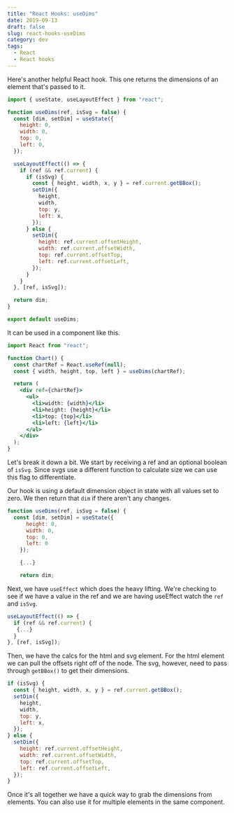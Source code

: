 ```yaml
---
title: "React Hooks: useDims"
date: 2019-09-13
draft: false
slug: react-hooks-useDims
category: dev
tags:
  - React
  - React hooks
---
```


Here's another helpful React hook. This one returns the dimensions of an element that's passed to it.

```js
import { useState, useLayoutEffect } from "react";

function useDims(ref, isSvg = false) {
  const [dim, setDim] = useState({
    height: 0,
    width: 0,
    top: 0,
    left: 0,
  });

  useLayoutEffect(() => {
    if (ref && ref.current) {
      if (isSvg) {
        const { height, width, x, y } = ref.current.getBBox();
        setDim({
          height,
          width,
          top: y,
          left: x,
        });
      } else {
        setDim({
          height: ref.current.offsetHeight,
          width: ref.current.offsetWidth,
          top: ref.current.offsetTop,
          left: ref.current.offsetLeft,
        });
      }
    }
  }, [ref, isSvg]);

  return dim;
}

export default useDims;
```

It can be used in a component like this.

```jsx {5}
import React from "react";

function Chart() {
  const chartRef = React.useRef(null);
  const { width, height, top, left } = useDims(chartRef);

  return (
    <div ref={chartRef}>
      <ul>
        <li>width: {width}</li>
        <li>height: {height}</li>
        <li>top: {top}</li>
        <li>left: {left}</li>
      </ul>
    </div>
  );
}
```

Let's break it down a bit. We start by receiving a ref and an optional boolean of `isSvg`. Since svgs use a different function to calculate size we can use this flag to differentiate.

Our hook is using a default dimension object in state with all values set to zero. We then return that `dim` if there aren't any changes.

```js {2-7}
function useDims(ref, isSvg = false) {
  const [dim, setDim] = useState({
      height: 0,
      width: 0,
      top: 0,
      left: 0
    });

    {...}

    return dim;
```

Next, we have `useEffect` which does the heavy lifting. We're checking to see if we have a value in the ref and we are having useEffect watch the `ref` and `isSvg`.

```js
useLayoutEffect(() => {
  if (ref && ref.current) {
   {...}
  }
}, [ref, isSvg]);
```

Then, we have the calcs for the html and svg element. For the html element we can pull the offsets right off of the node. The svg, however, need to pass through `getBBox()` to get their dimensions.

```js
if (isSvg) {
  const { height, width, x, y } = ref.current.getBBox();
  setDim({
    height,
    width,
    top: y,
    left: x,
  });
} else {
  setDim({
    height: ref.current.offsetHeight,
    width: ref.current.offsetWidth,
    top: ref.current.offsetTop,
    left: ref.current.offsetLeft,
  });
}
```

Once it's all together we have a quick way to grab the dimensions from elements. You can also use it for multiple elements in the same component.
